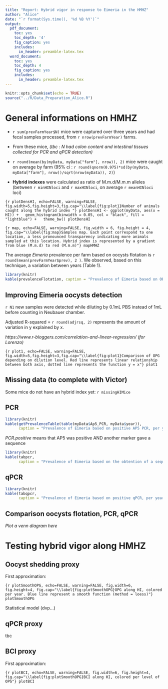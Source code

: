 ```yaml
---
title: "Report: Hybrid vigor in response to Eimeria in the HMHZ"
author: "Alice"
date: "`r format(Sys.time(), '%d %B %Y')`"
output:
  pdf_document:
    toc: yes
    toc_depth: '4'
    fig_caption: yes        
    includes:  
      in_header: preamble-latex.tex
  word_document:
    toc: yes
    toc_depth: 4
    fig_caption: yes        
    includes:  
      in_header: preamble-latex.tex
---
```


```r
knitr::opts_chunk$set(echo = TRUE)
source("../R/Data_Preparation_Alice.R")
```

# General informations on HMHZ

* `r sum(prevFarmYear$N)` mice were captured over three years and had fecal samples processed, from `r nrow(prevFarmYear)` farms. 

* From these mice, *(tbc : N had colon content and intestinal tissues collected for PCR and qPCR detection)* 

* `r round(mean(by(myData, myData["farm"], nrow)), 2)` mice were caught on average by farm (95% ci : `r round(qnorm(0.975)*sd(by(myData, myData["farm"], nrow))/sqrt(nrow(myData)), 2)`)

* **Hybrid indexes** were calculated as ratio of M.m.d/M.m.m alleles (between `r minHINloci` and `r maxHINloci`, on average `r meanHINloci` loci)

```{r plotDensHI, echo=FALSE, warning=FALSE, fig.width=5,fig.height=3,fig.cap="\\label{fig:plot1}Number of animals caught along the hybrid index "}
plotDensHI <- ggplot(myData, aes(x = HI)) +
  geom_histogram(binwidth = 0.05, col = "black", fill = "lightblue") +
  theme_bw()
plotDensHI
```

```{r map, echo=FALSE, warning=FALSE, fig.width = 6, fig.height = 4, fig.cap="\\label{fig:map}Samples map. Each point correspond to one location, a less pronounced transparency indicating more animals sampled at this location. Hybrid index is represented by a gradient from blue (M.m.d) to red (M.m.m)"}
mapHMHZ
```

The average *Eimeria* prevalence per farm based on oocysts flotation is `r round(mean(prevFarmYear$prev), 2 )`. We observed, based on this technique,  a variation between years (Table 1).

```r
library(knitr)
kable(prevalenceFlotation, caption = "Prevalence of Eimeria based on OPG per year")
```

## Improving Eimeria oocysts detection

`r N1` new samples were detected while diluting by 0.1mL PBS instead of 1mL before counting in Neubauer chamber.

Adjusted R-squared = `r round(adjrsq, 2)` represents the amount of variation in y explained by x. 

*https://www.r-bloggers.com/correlation-and-linear-regression/ (for Lorenzo)*

```{r plot1, echo=FALSE, warning=FALSE,  fig.width=5,fig.height=3,fig.cap="\\label{fig:plot1}Comparison of OPG depending on dilution level. Red line represents linear relationship between both axis, dotted line represents the function y = x"}
plot1
```

## Missing data (to complete with Victor)

Some mice do not have an hybrid index yet: `r missingHIMice`

## PCR

```r
library(knitr)
kable(getPrevalenceTable(table(myData$Ap5_PCR, myData$year)), 
      caption = "Prevalence of Eimeria based on positive AP5 PCR, per year")
```

*PCR.positive* means that AP5 was positive AND another marker gave a sequence

```r
library(knitr)
kable(tabpcr,
      caption = "Prevalence of Eimeria based on the obtention of a sequence of a marker (COI, 18S or ORF470), per year")
```

## qPCR

```r
library(knitr)
kable(tabqpcr,
      caption = "Prevalence of Eimeria based on positive qPCR, per year")
```

## Comparison oocysts flotation, PCR, qPCR 

*Plot a venn diagram here*

# Testing hybrid vigor along HMHZ

## Oocyst shedding proxy

First approximation:

```{r plotSmoothOPG, echo=FALSE, warning=FALSE, fig.width=6, fig.height=4, fig.cap="\\label{fig:plotSmoothOPG}OPG along HI, colored per year. Blue line represent a smooth function (method = loess)"}
plotSmoothOPG
```

Statistical model (dvp...)

## qPCR proxy

tbc

## BCI proxy

First approximation:

```{r plotBCI, echo=FALSE, warning=FALSE, fig.width=6, fig.height=4, fig.cap="\\label{fig:plotSmoothOPG}BCI along HI, colored per level of OPG"}
plotBCI
```


